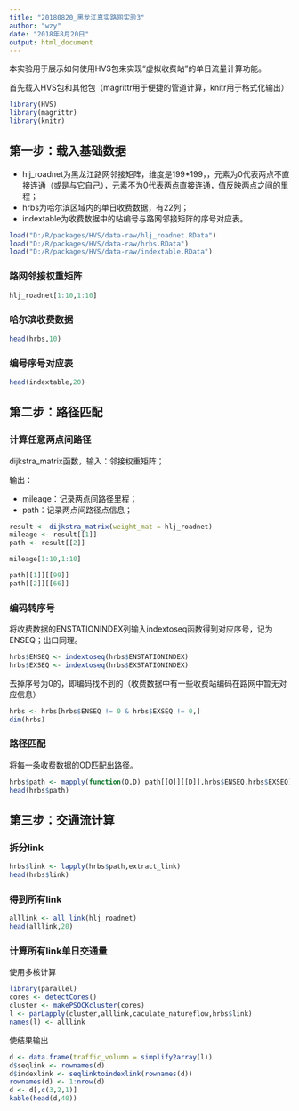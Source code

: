 ```yaml
---
title: "20180820_黑龙江真实路网实验3"
author: "wzy"
date: "2018年8月20日"
output: html_document
---
```


本实验用于展示如何使用HVS包来实现“虚拟收费站”的单日流量计算功能。

首先载入HVS包和其他包（magrittr用于便捷的管道计算，knitr用于格式化输出）

```r
library(HVS)
library(magrittr)
library(knitr)
```

## 第一步：载入基础数据

- hlj_roadnet为黑龙江路网邻接矩阵，维度是199*199，，元素为0代表两点不直接连通（或是与它自己），元素不为0代表两点直接连通，值反映两点之间的里程；
- hrbs为哈尔滨区域内的单日收费数据，有22列；
- indextable为收费数据中的站编号与路网邻接矩阵的序号对应表。

```r
load("D:/R/packages/HVS/data-raw/hlj_roadnet.RData")
load("D:/R/packages/HVS/data-raw/hrbs.RData")
load("D:/R/packages/HVS/data-raw/indextable.RData")
```

### 路网邻接权重矩阵

```r
hlj_roadnet[1:10,1:10]
```

### 哈尔滨收费数据

```r
head(hrbs,10)
```

### 编号序号对应表

```r
head(indextable,20)
```


## 第二步：路径匹配

### 计算任意两点间路径

dijkstra_matrix函数，输入：邻接权重矩阵；

输出：

- mileage：记录两点间路径里程；
- path：记录两点间路径点信息；

```r
result <- dijkstra_matrix(weight_mat = hlj_roadnet)
mileage <- result[[1]]
path <- result[[2]]
```

```r
mileage[1:10,1:10]
```

```r
path[[1]][[99]]
path[[2]][[66]]
```

### 编码转序号

将收费数据的ENSTATIONINDEX列输入indextoseq函数得到对应序号，记为ENSEQ；出口同理。

```r
hrbs$ENSEQ <- indextoseq(hrbs$ENSTATIONINDEX)
hrbs$EXSEQ <- indextoseq(hrbs$EXSTATIONINDEX)
```

去掉序号为0的，即编码找不到的（收费数据中有一些收费站编码在路网中暂无对应信息）

```r
hrbs <- hrbs[hrbs$ENSEQ != 0 & hrbs$EXSEQ != 0,]
dim(hrbs)
```

### 路径匹配

将每一条收费数据的OD匹配出路径。

```r
hrbs$path <- mapply(function(O,D) path[[O]][[D]],hrbs$ENSEQ,hrbs$EXSEQ)
head(hrbs$path)
```

## 第三步：交通流计算

### 拆分link

```r
hrbs$link <- lapply(hrbs$path,extract_link)
head(hrbs$link)
```

### 得到所有link

```r
alllink <- all_link(hlj_roadnet)
head(alllink,20)
```

### 计算所有link单日交通量

使用多核计算

```r
library(parallel)
cores <- detectCores()
cluster <- makePSOCKcluster(cores)
l <- parLapply(cluster,alllink,caculate_natureflow,hrbs$link)
names(l) <- alllink
```

使结果输出

```r
d <- data.frame(traffic_volumn = simplify2array(l))
d$seqlink <- rownames(d)
d$indexlink <- seqlinktoindexlink(rownames(d))
rownames(d) <- 1:nrow(d)
d <- d[,c(3,2,1)]
kable(head(d,40))
```

